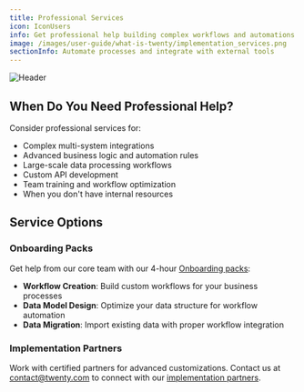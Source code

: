 ```yaml
---
title: Professional Services
icon: IconUsers
info: Get professional help building complex workflows and automations from Twenty's team and certified partners.
image: /images/user-guide/what-is-twenty/implementation_services.png
sectionInfo: Automate processes and integrate with external tools
---
```

<Frame>
  <img src="/images/user-guide/what-is-twenty/implementation_services.png" alt="Header" />
</Frame>

## When Do You Need Professional Help?

Consider professional services for:
- Complex multi-system integrations
- Advanced business logic and automation rules
- Large-scale data processing workflows
- Custom API development
- Team training and workflow optimization
- When you don't have internal resources

## Service Options

### Onboarding Packs
Get help from our core team with our 4-hour [Onboarding packs](https://twenty.com/onboarding-packages):
- **Workflow Creation**: Build custom workflows for your business processes
- **Data Model Design**: Optimize your data structure for workflow automation
- **Data Migration**: Import existing data with proper workflow integration

### Implementation Partners
Work with certified partners for advanced customizations. Contact us at contact@twenty.com to connect with our [implementation partners](https://twenty.com/implementation-services).



